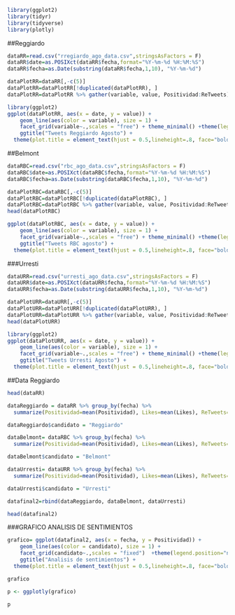 ```r
library(ggplot2)
library(tidyr)
library(tidyverse)
library(plotly)
```

##Reggiardo 
```r
dataRR=read.csv("rregiardo_ago_data.csv",stringsAsFactors = F)
dataRR$date=as.POSIXct(dataRR$fecha,format="%Y-%m-%d %H:%M:%S")
dataRR$fecha=as.Date(substring(dataRR$fecha,1,10), "%Y-%m-%d")

dataPlotRR=dataRR[,-c(5)]
dataPlotRR=dataPlotRR[!duplicated(dataPlotRR), ]
dataPlotRR=dataPlotRR %>% gather(variable, value, Positividad:ReTweets)
```

```r
library(ggplot2)
ggplot(dataPlotRR, aes(x = date, y = value)) + 
    geom_line(aes(color = variable), size = 1) +
    facet_grid(variable~.,scales = "free") + theme_minimal() +theme(legend.position="none")+
    ggtitle("Tweets Reggiardo Agosto") +
  theme(plot.title = element_text(hjust = 0.5,lineheight=.8, face="bold"))
```

##Belmont
```r
dataRBC=read.csv("rbc_ago_data.csv",stringsAsFactors = F)
dataRBC$date=as.POSIXct(dataRBC$fecha,format="%Y-%m-%d %H:%M:%S")
dataRBC$fecha=as.Date(substring(dataRBC$fecha,1,10), "%Y-%m-%d")

dataPlotRBC=dataRBC[,-c(5)]
dataPlotRBC=dataPlotRBC[!duplicated(dataPlotRBC), ]
dataPlotRBC=dataPlotRBC %>% gather(variable, value, Positividad:ReTweets)
head(dataPlotRBC)
```


```r
ggplot(dataPlotRBC, aes(x = date, y = value)) + 
    geom_line(aes(color = variable), size = 1) +
    facet_grid(variable~.,scales = "free") + theme_minimal() +theme(legend.position="none")+
    ggtitle("Tweets RBC agosto") +
  theme(plot.title = element_text(hjust = 0.5,lineheight=.8, face="bold"))
```

###Urresti 

```r
dataURR=read.csv("urresti_ago_data.csv",stringsAsFactors = F)
dataURR$date=as.POSIXct(dataURR$fecha,format="%Y-%m-%d %H:%M:%S")
dataURR$fecha=as.Date(substring(dataURR$fecha,1,10), "%Y-%m-%d")

dataPlotURR=dataURR[,-c(5)]
dataPlotURR=dataPlotURR[!duplicated(dataPlotURR), ]
dataPlotURR=dataPlotURR %>% gather(variable, value, Positividad:ReTweets)
head(dataPlotURR)
```

```r
library(ggplot2)
ggplot(dataPlotURR, aes(x = date, y = value)) + 
    geom_line(aes(color = variable), size = 1) +
    facet_grid(variable~.,scales = "free") + theme_minimal() +theme(legend.position="none")+
    ggtitle("Tweets Urresti Agosto") +
  theme(plot.title = element_text(hjust = 0.5,lineheight=.8, face="bold"))
```

##Data Reggiardo 

```r
head(dataRR)
```

```r
dataReggiardo = dataRR %>% group_by(fecha) %>% 
  summarize(Positividad=mean(Positividad), Likes=mean(Likes), ReTweets=mean(ReTweets))

dataReggiardo$candidato = "Reggiardo"
```

```r
dataBelmont= dataRBC %>% group_by(fecha) %>% 
  summarize(Positividad=mean(Positividad), Likes=mean(Likes), ReTweets=mean(ReTweets))

dataBelmont$candidato = "Belmont"
```

```r
dataUrresti= dataURR %>% group_by(fecha) %>% 
  summarize(Positividad=mean(Positividad), Likes=mean(Likes), ReTweets=mean(ReTweets))

dataUrresti$candidato = "Urresti"
```

```r
datafinal2=rbind(dataReggiardo, dataBelmont, dataUrresti)
```

```r
head(datafinal2)
```

###GRAFICO ANALISIS DE SENTIMIENTOS

```r
grafico= ggplot(datafinal2, aes(x = fecha, y = Positividad)) + 
    geom_line(aes(color = candidato), size = 1) +
    facet_grid(candidato~.,scales = "fixed")  +theme(legend.position="none")+
    ggtitle("Analisis de sentimientos") +
  theme(plot.title = element_text(hjust = 0.5,lineheight=.8, face="bold")) + xlab("Fecha Tweets") + ylab("Nivel de Positividad")  

grafico
```


```r
p <- ggplotly(grafico)

p
```


